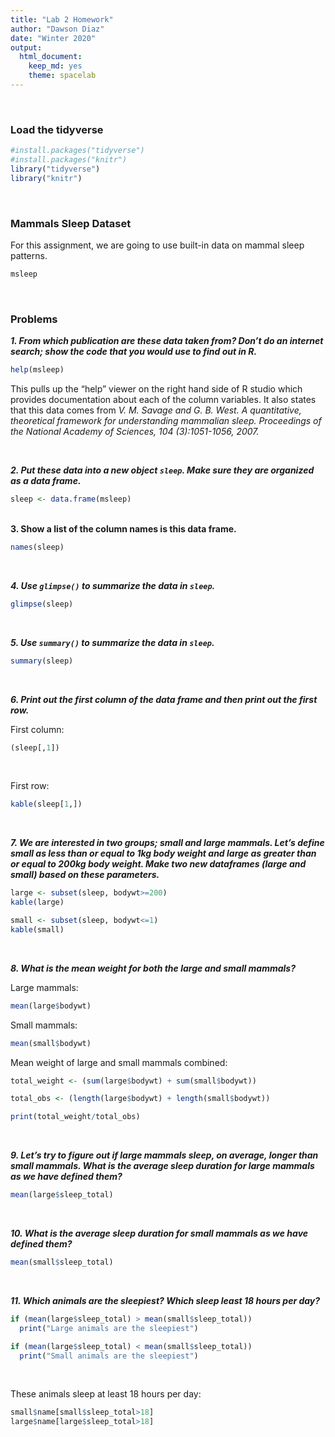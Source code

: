```yaml
---
title: "Lab 2 Homework"
author: "Dawson Diaz"
date: "Winter 2020"
output:
  html_document:
    keep_md: yes
    theme: spacelab
---
```

<br>

### Load the tidyverse
```r
#install.packages("tidyverse")
#install.packages("knitr")
library("tidyverse")
library("knitr")
```

<br>

### Mammals Sleep Dataset
For this assignment, we are going to use built-in data on mammal sleep patterns.  
```r
msleep
```
<br>

### Problems

***1. From which publication are these data taken from? Don't do an internet search; show the code that you would use to find out in R.***


```r
help(msleep)
```

This pulls up the "help" viewer on the right hand side of R studio which provides documentation about each of the column variables. It also states that this data comes from *V. M. Savage and G. B. West. A quantitative, theoretical framework for understanding mammalian sleep. Proceedings of the National Academy of Sciences, 104 (3):1051-1056, 2007.*

<br>

***2. Put these data into a new object `sleep`. Make sure they are organized as a data frame.***

```r
sleep <- data.frame(msleep)
```

<br>
**3. Show a list of the column names is this data frame.**

```r
names(sleep)
```
<br>


***4. Use `glimpse()` to summarize the data in `sleep`.***

```r
glimpse(sleep)
```

<br>

***5. Use `summary()` to summarize the data in `sleep`.***

```r
summary(sleep)
```

<br>

***6. Print out the first column of the data frame and then print out the first row.***

First  column:
```r
(sleep[,1])
```

<br>

First row:
```r
kable(sleep[1,])
```

<br>

***7. We are interested in two groups; small and large mammals. Let's define small as less than or equal to 1kg body weight and large as greater than or equal to 200kg body weight. Make two new dataframes (large and small) based on these parameters.***


```r
large <- subset(sleep, bodywt>=200)
kable(large)
```

```r
small <- subset(sleep, bodywt<=1)
kable(small)
```

<br>

***8. What is the mean weight for both the large and small mammals?***


Large mammals:
```r
mean(large$bodywt)
```

Small mammals:
```r
mean(small$bodywt)
```

Mean weight of large and small mammals combined:
```r

total_weight <- (sum(large$bodywt) + sum(small$bodywt))

total_obs <- (length(large$bodywt) + length(small$bodywt))

print(total_weight/total_obs)

```


<br>

***9. Let's try to figure out if large mammals sleep, on average, longer than small mammals. What is the average sleep duration for large mammals as we have defined them?***

```r
mean(large$sleep_total)
```

<br>

***10. What is the average sleep duration for small mammals as we have defined them?***


```r
mean(small$sleep_total)
```

<br>

***11. Which animals are the sleepiest? Which sleep least 18 hours per day?***

```r
if (mean(large$sleep_total) > mean(small$sleep_total))
  print("Large animals are the sleepiest") 

if (mean(large$sleep_total) < mean(small$sleep_total))
  print("Small animals are the sleepiest")

```

<br>

These animals sleep at least 18 hours per day:
```r
small$name[small$sleep_total>18]
large$name[large$sleep_total>18]
```





<br><br><br>
